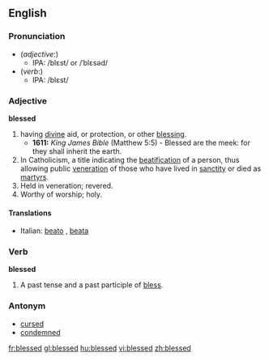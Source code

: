 ==English==
===Pronunciation===
*(''adjective'':)
**IPA: /blɛst/ or /ˈblɛsəd/
*(''verb'':)
**IPA: /blɛst/

===Adjective===
'''blessed'''
#having [[divine]] aid, or protection, or other [[blessing]].
#*'''1611:''' ''King James Bible'' (Matthew 5:5) - Blessed are the meek: for they shall inherit the earth.
#In Catholicism, a title indicating the [[beatification]] of a person, thus allowing public [[veneration]] of those who have lived in [[sanctity]] or died as [[martyr]]s.
#Held in veneration; revered.
#Worthy of worship; holy.

====Translations====
{{top}}
*Italian: [[beato]] {{m}}, [[beata]] {{f}}
{{mid}}
{{bottom}}

===Verb===
'''blessed'''
#A past tense and a past participle of [[bless]].


===Antonym===

*[[cursed]]
*[[condemned]]

[[fr:blessed]]
[[gl:blessed]]
[[hu:blessed]]
[[vi:blessed]]
[[zh:blessed]]